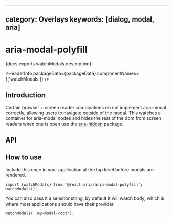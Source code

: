 <!-- Copyright 2020 Adobe. All rights reserved.
This file is licensed to you under the Apache License, Version 2.0 (the "License");
you may not use this file except in compliance with the License. You may obtain a copy
of the License at http://www.apache.org/licenses/LICENSE-2.0
Unless required by applicable law or agreed to in writing, software distributed under
the License is distributed on an "AS IS" BASIS, WITHOUT WARRANTIES OR REPRESENTATIONS
OF ANY KIND, either express or implied. See the License for the specific language
governing permissions and limitations under the License. -->



---
category: Overlays
keywords: [dialog, modal, aria]
---

# aria-modal-polyfill

<p>{docs.exports.watchModals.description}</p>

<HeaderInfo
  packageData={packageData}
  componentNames={['watchModals']} />

## Introduction

Certain browser + screen reader combinations do not implement aria-modal correctly, allowing users to navigate outside of the modal.
This watches a container for aria-modal nodes and hides the rest of the dom from screen readers when one is open use the [aria-hidden](https://www.npmjs.com/package/aria-hidden) package.

## API

<FunctionAPI function={docs.exports.watchModals} links={docs.links} />

## How to use
Include this once in your application at the top level before modals are rendered.
```
import {watchModals} from '@react-aria/aria-modal-polyfill';
watchModals();
```

You can also pass it a selector string, by default it will watch body, which is where most applications should have their provider.

```
watchModals('.my-modal-root');
```
